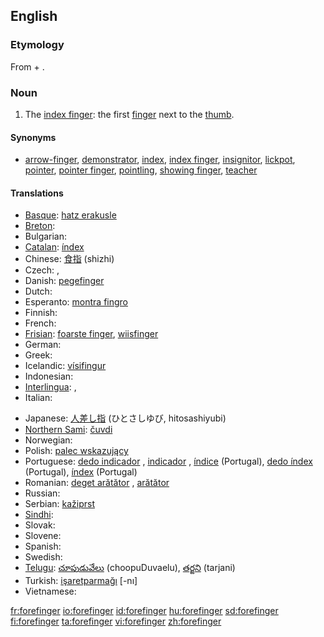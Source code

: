 ==English==

===Etymology===
From {{term|fore-}} + {{term|finger}}.

===Noun===
{{en-noun}}

# {{context|human|_|anatomy}} The [[index finger]]: the first [[finger]] next to the [[thumb]].

====Synonyms====
* {{sense|index finger}} [[arrow-finger]], [[demonstrator]], [[index]], [[index finger]], [[insignitor]], [[lickpot]], [[pointer]], [[pointer finger]], [[pointling]], [[showing finger]], [[teacher]]

====Translations====
{{trans-top|first finger next to the thumb}}
* [[Basque]]: [[hatz erakusle]]
* [[Breton]]: {{t+|br|biz-yod|m|xs=Breton}}
* Bulgarian: {{t+|bg|показалец|m|sc=Cyrl}}
* [[Catalan]]: [[índex]] {{m}}
* Chinese: [[食指]] (shizhi)
* Czech: {{t-|cs|ukazovák|m}}, {{t-|cs|ukazováček|m}}
* Danish: [[pegefinger]]
* Dutch: {{t+|nl|wijsvinger|m}}
* Esperanto: [[montra fingro]]
* Finnish: {{t+|fi|etusormi}}
* French: {{t+|fr|index|m}}
* [[Frisian]]: [[foarste finger]], [[wiisfinger]]
* German: {{t+|de|Zeigefinger|m}}
* Greek: {{t+|el|δείκτης|m|sc=Grek}}
* Icelandic: [[vísifingur]] {{m}}
* Indonesian: {{t+|id|jari telunjuk|xs=Indonesian}}
* [[Interlingua]]: {{t-|ia|digito indice|xs=Interlingua}}, {{t-|ia|indice|xs=Interlingua}}
* Italian: {{t+|it|indice}}
{{trans-mid}}
* Japanese: [[人差し指]] (ひとさしゆび, hitosashiyubi)
* [[Northern Sami]]: [[čuvdi]]
* Norwegian: {{t-|no|pekefinger|m}}
* Polish: [[palec wskazujący]] {{m}}
* Portuguese: [[dedo indicador]] {{m}}, [[indicador]] {{m}}, [[índice]] {{m}} (Portugal), [[dedo índex]] {{m}} (Portugal), [[índex]] {{m}} (Portugal)
* Romanian: [[deget arătător]] {{n}}, [[arătător]] {{n}}
* Russian: {{t-|ru|указательный палец|m|tr=ukazát'el'nyj pál'ec|sc=Cyrl}}
* Serbian: [[kažiprst]] {{m}}
* [[Sindhi]]: {{SDchar|[[ڏَسِڻِي]]}} {{f}}
* Slovak: {{t-|sk|ukazovák|m}}
* Slovene: {{t+|sl|kazalec|m}}
* Spanish: {{t-|es|índice|m}}
* Swedish: {{t-|sv|pekfinger|n}}
* [[Telugu]]: [[చూపుడువేలు]] (choopuDuvaelu), [[తర్జని]] (tarjani)
* Turkish: [[işaretparmağı]] [-nı]
* Vietnamese: {{t+|vi|ngón tay trỏ|xs=Vietnamese}}
{{trans-bottom}}

[[fr:forefinger]]
[[io:forefinger]]
[[id:forefinger]]
[[hu:forefinger]]
[[sd:forefinger]]
[[fi:forefinger]]
[[ta:forefinger]]
[[vi:forefinger]]
[[zh:forefinger]]
